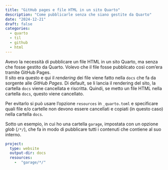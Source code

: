 ```yaml
---
title: "GitHub pages e file HTML in un sito Quarto"
description: "Come pubblicarle senza che siano gestite da Quarto"
date: "2024-12-21"
draft: false
categories:
  - quarto
  - til
  - github
  - html
---
```


Avevo la necessità di pubblicare un file HTML in un sito Quarto, ma senza che fosse gestito da Quarto. Volevo che il file fosse pubblicato così com'era tramite GitHub Pages.<br>
Il sito era questo e qui il *rendering* dei file viene fatto nella `docs` che fa da sorgente alle *GitHub Pages*. Di default, se li lancia il rendering del sito, la cartella `docs` viene cancellata e riscritta. Quindi, se metto un file HTML nella cartella `docs`, questo viene cancellato.<br>

Per evitarlo si può usare l'opzione `resources` in `_quarto.toml` e specificare quali file e/o cartelle non devono essere cancellati e copiati (in questo caso) nella cartella `docs`.

Sotto un esempio, in cui ho una cartella `garage`, impostata con un opzione *glob* (`/*/`), che fa in modo di pubblicare tutti i contenuti che contiene al suo interno.

```yaml
project:
  type: website
  output-dir: docs
  resources:
    -  "garage/*/"
```
